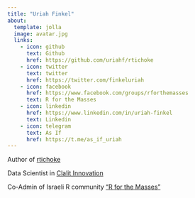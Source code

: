```yaml
---
title: "Uriah Finkel"
about:
  template: jolla
  image: avatar.jpg
  links:
    - icon: github
      text: Github
      href: https://github.com/uriahf/rtichoke
    - icon: twitter
      text: twitter
      href: https://twitter.com/finkeluriah
    - icon: facebook
      href: https://www.facebook.com/groups/rforthemasses
      text: R for the Masses
    - icon: linkedin
      href: https://www.linkedin.com/in/uriah-finkel
      text: Linkedin
    - icon: telegram
      text: As If
      href: https://t.me/as_if_uriah
---
```


Author of [rtichoke](https://uriahf.github.io/rtichoke/)

Data Scientist in [Clalit Innovation](https://www.clalit-innovation.org/)

Co-Admin of Israeli R community ["R for the Masses"](https://www.facebook.com/groups/1655238354489398/)
